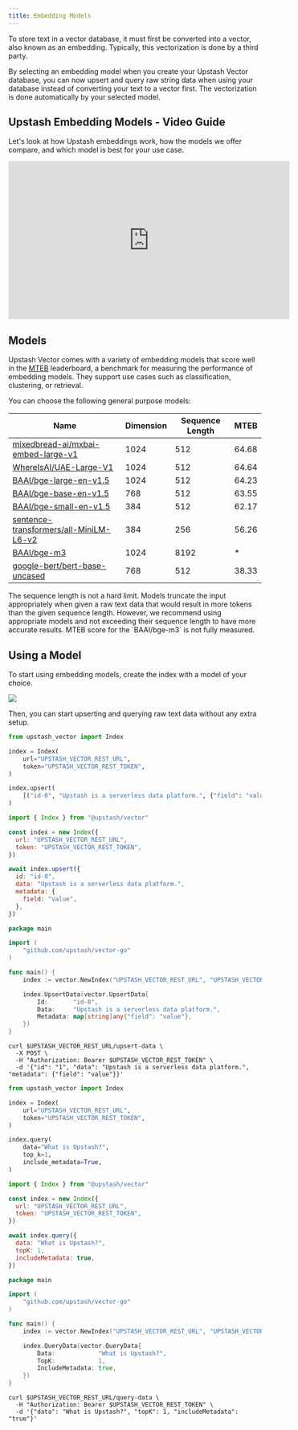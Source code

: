 ```yaml
---
title: Embedding Models
---
```


To store text in a vector database, it must first be converted into a vector,
also known as an embedding. Typically, this vectorization is done by a third
party.

By selecting an embedding model when you create your Upstash Vector database,
you can now upsert and query raw string data when using your database instead of
converting your text to a vector first. The vectorization is done automatically
by your selected model.

## Upstash Embedding Models - Video Guide

Let's look at how Upstash embeddings work, how the models we offer compare, and
which model is best for your use case.

<iframe
  width='560'
  height='315'
  src='https://www.youtube.com/embed/aImBIYwn5Ew?rel=0&disablekb=1'
  title='YouTube video player'
  frameBorder='0'
  allow='accelerometer; fullscreen; clipboard-write; encrypted-media; gyroscope'
  allowFullScreen></iframe>

## Models

Upstash Vector comes with a variety of embedding models that score well in the
[MTEB](https://huggingface.co/spaces/mteb/leaderboard) leaderboard, a benchmark
for measuring the performance of embedding models. They support use cases such
as classification, clustering, or retrieval.

You can choose the following general purpose models:

| Name                                                                                                    | Dimension | Sequence Length | MTEB  |
| ------------------------------------------------------------------------------------------------------- | --------- | --------------- | ----- |
| [mixedbread-ai/mxbai-embed-large-v1](https://huggingface.co/mixedbread-ai/mxbai-embed-large-v1)         | 1024      | 512             | 64.68 |
| [WhereIsAI/UAE-Large-V1](https://huggingface.co/WhereIsAI/UAE-Large-V1)                                 | 1024      | 512             | 64.64 |
| [BAAI/bge-large-en-v1.5](https://huggingface.co/BAAI/bge-large-en-v1.5)                                 | 1024      | 512             | 64.23 |
| [BAAI/bge-base-en-v1.5](https://huggingface.co/BAAI/bge-base-en-v1.5)                                   | 768       | 512             | 63.55 |
| [BAAI/bge-small-en-v1.5](https://huggingface.co/BAAI/bge-small-en-v1.5)                                 | 384       | 512             | 62.17 |
| [sentence-transformers/all-MiniLM-L6-v2](https://huggingface.co/sentence-transformers/all-MiniLM-L6-v2) | 384       | 256             | 56.26 |
| [BAAI/bge-m3](https://huggingface.co/BAAI/bge-m3)                                                       | 1024      | 8192            | *     |
| [google-bert/bert-base-uncased](https://huggingface.co/google-bert/bert-base-uncased)                   | 768       | 512             | 38.33 |

<Note>
  The sequence length is not a hard limit. Models truncate the input
  appropriately when given a raw text data that would result in more tokens than
  the given sequence length. However, we recommend using appropriate models and
  not exceeding their sequence length to have more accurate results.
</Note>

<Note>
  MTEB score for the `BAAI/bge-m3` is not fully measured.
</Note>

## Using a Model

To start using embedding models, create the index with a model of your choice.

<Frame style={{ width: '600px' }}>
  <img src='/img/vector/create_index_with_model.png' />
</Frame>

Then, you can start upserting and querying raw text data without any extra
setup.

<Tabs>

<Tab title="Python">

```python
from upstash_vector import Index

index = Index(
    url="UPSTASH_VECTOR_REST_URL",
    token="UPSTASH_VECTOR_REST_TOKEN",
)

index.upsert(
    [("id-0", "Upstash is a serverless data platform.", {"field": "value"})],
)
```

</Tab>

<Tab title="JavaScript">

```js
import { Index } from "@upstash/vector"

const index = new Index({
  url: "UPSTASH_VECTOR_REST_URL",
  token: "UPSTASH_VECTOR_REST_TOKEN",
})

await index.upsert({
  id: "id-0",
  data: "Upstash is a serverless data platform.",
  metadata: {
    field: "value",
  },
})
```

</Tab>

<Tab title="Go">

```go
package main

import (
	"github.com/upstash/vector-go"
)

func main() {
	index := vector.NewIndex("UPSTASH_VECTOR_REST_URL", "UPSTASH_VECTOR_REST_TOKEN")

	index.UpsertData(vector.UpsertData{
		Id:       "id-0",
		Data:     "Upstash is a serverless data platform.",
		Metadata: map[string]any{"field": "value"},
	})
}
```

</Tab>

<Tab title="curl">

```shell
curl $UPSTASH_VECTOR_REST_URL/upsert-data \
  -X POST \
  -H "Authorization: Bearer $UPSTASH_VECTOR_REST_TOKEN" \
  -d '{"id": "1", "data": "Upstash is a serverless data platform.", "metadata": {"field": "value"}}'
```

</Tab>

</Tabs>

<Tabs>

<Tab title="Python">

```python
from upstash_vector import Index

index = Index(
    url="UPSTASH_VECTOR_REST_URL",
    token="UPSTASH_VECTOR_REST_TOKEN",
)

index.query(
    data="What is Upstash?",
    top_k=1,
    include_metadata=True,
)
```

</Tab>

<Tab title="JavaScript">

```js
import { Index } from "@upstash/vector"

const index = new Index({
  url: "UPSTASH_VECTOR_REST_URL",
  token: "UPSTASH_VECTOR_REST_TOKEN",
})

await index.query({
  data: "What is Upstash?",
  topK: 1,
  includeMetadata: true,
})
```

</Tab>

<Tab title="Go">

```go
package main

import (
	"github.com/upstash/vector-go"
)

func main() {
	index := vector.NewIndex("UPSTASH_VECTOR_REST_URL", "UPSTASH_VECTOR_REST_TOKEN")

	index.QueryData(vector.QueryData{
		Data:            "What is Upstash?",
		TopK:            1,
		IncludeMetadata: true,
	})
}
```

</Tab>

<Tab title="curl">

```shell
curl $UPSTASH_VECTOR_REST_URL/query-data \
  -H "Authorization: Bearer $UPSTASH_VECTOR_REST_TOKEN" \
  -d '{"data": "What is Upstash?", "topK": 1, "includeMetadata": "true"}'
```

</Tab>

</Tabs>